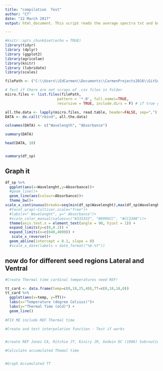 ```yaml
---
title: "compilation  Test"
author: "CT"
date: "22 March 2017"
output: html_document. This script reads the average spectra txt and build panels 

---
```


```r
#knitr::opts_chunk$set(echo = TRUE)
library(tidyr)
library (dplyr)
library (ggplot2)
library(agricolae)
library(knitr)
library (lubridate)
library(scales)

```



```r

filePath <- ("C:\\Users\\EdCarmen\\Documents\\CarmenProjects2016\\GitSubclover\\Spectra\\testMicro")

# Test if there are not scraps of .csv files in folder
micro.files <- list.files(filePath,
                        pattern = '*.0', full.names=TRUE, 
                        recursive = TRUE, include.dirs = F) # if true gets path

all.the.data <- lapply(micro.files, read.table, header=FALSE, sep=",")
DATA <- do.call("rbind", all.the.data)

colnames(DATA) <- c("Wavelength", "Absorbance")

summary(DATA)

head(DATA, 10)


summary(df_sp)
```

## Graph it 

```r

df_sp %>%
  ggplot(aes(x=Wavelenght,y=Absorbance))+
  #geom_line()+
  geom_line(aes(colour=Absorbance))+
  theme_bw()+
scale_x_continuous(breaks=seq(min(df_sp$Wavelenght),max(df_sp$Wavelenght),500))+
  #facet_wrap(~Cultivar,scale="free")+
  #labs(x=" Wavelenght", y=" Absorbance")+
  #scale_color_manual(values=c("#333333", "#9999CC", "#CC3300"))+
  theme(axis.text.x = element_text(angle = 90, hjust = 1)) +
  expand_limits(y=c(0,0.2)) +
  expand_limits(x=c(640,4000)) +
   scale_x_reverse()+
  geom_abline(intercept = 0.1, slope = 0)
  #scale_x_date(labels = date_format("%b-%Y"))


```

## now do for different seed regions Lateral and Ventral 

 
							


```r

#Create Thermal time cardinal temperatures need REF! 

tt_card <- data.frame(temp=c(0,18,25,40),TT=c(0,18,18,0))
tt_card %>%
  ggplot(aes(x=temp, y=TT))+
  labs(x="Temperature (degree Celsius)")+
  labs(y="Thermal Time (oCd)") +
  geom_line()
  
#FIX ME include REF Thermal time 
```

```r

#Create and test interpolation function - Test if works 



```

```r

#create REF Jones CA, Ritchie JT, Kiniry JR, Godwin DC (1986) Subroutine structure.In 'CERES-Maize: A simulation mo

```





```r

#Calculate accumulated Themal time 



```

```r
#Graph Accumulated TT 

```




```r



```

